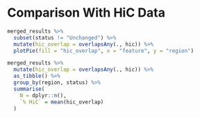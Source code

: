 # Comparison With HiC Data

```r
merged_results %>% 
  subset(status != "Unchanged") %>% 
  mutate(hic_overlap = overlapsAny(., hic)) %>% 
  plotPie(fill = "hic_overlap", x = "feature", y = "region")
```

```r
merged_results %>% 
  mutate(hic_overlap = overlapsAny(., hic)) %>% 
  as_tibble() %>% 
  group_by(region, status) %>% 
  summarise(
    N = dplyr::n(),
    `% HiC` = mean(hic_overlap)
  )
```

